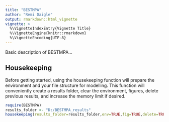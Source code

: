 ```yaml
---
title: "BESTMPA"
author: "Remi Daigle"
output: rmarkdown::html_vignette
vignette: >
  %\VignetteIndexEntry{Vignette Title}
  %\VignetteEngine{knitr::rmarkdown}
  %\VignetteEncoding{UTF-8}
---
```


Basic description of BESTMPA...

## Housekeeping
Before getting started, using the housekeeping function will prepare the environment and your file structure for modelling. This function will conveniently create a results folder, clear the environment, figures, delete previous results, and increase the memory limit if desired.

```r
require(BESTMPA)
results_folder <- "D:/BESTMPA_results"
housekeeping(results_folder=results_folder,env=TRUE,fig=TRUE,delete=TRUE,memorylimit=memory.limit())
```


